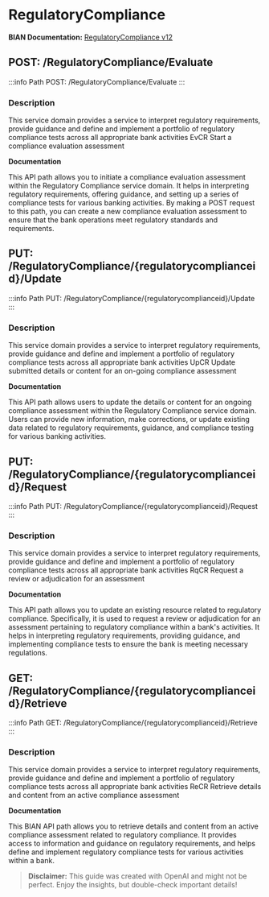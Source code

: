 # RegulatoryCompliance

**BIAN Documentation:** [RegulatoryCompliance v12](https://app.swaggerhub.com/apis/BIAN-3/RegulatoryCompliance/12.0.0)

## POST: /RegulatoryCompliance/Evaluate

:::info Path
POST: /RegulatoryCompliance/Evaluate
:::

### Description

This service domain provides a service to interpret regulatory requirements\, provide guidance and define and implement a portfolio of regulatory compliance tests across all appropriate bank activities EvCR Start a compliance evaluation assessment

**Documentation**

This API path allows you to initiate a compliance evaluation assessment within the Regulatory Compliance service domain\. It helps in interpreting regulatory requirements\, offering guidance\, and setting up a series of compliance tests for various banking activities\. By making a POST request to this path\, you can create a new compliance evaluation assessment to ensure that the bank operations meet regulatory standards and requirements\.

## PUT: /RegulatoryCompliance/\{regulatorycomplianceid\}/Update

:::info Path
PUT: /RegulatoryCompliance/\{regulatorycomplianceid\}/Update
:::

### Description

This service domain provides a service to interpret regulatory requirements\, provide guidance and define and implement a portfolio of regulatory compliance tests across all appropriate bank activities UpCR Update submitted details or content for an on\-going compliance assessment

**Documentation**

This API path allows users to update the details or content for an ongoing compliance assessment within the Regulatory Compliance service domain\. Users can provide new information\, make corrections\, or update existing data related to regulatory requirements\, guidance\, and compliance testing for various banking activities\.

## PUT: /RegulatoryCompliance/\{regulatorycomplianceid\}/Request

:::info Path
PUT: /RegulatoryCompliance/\{regulatorycomplianceid\}/Request
:::

### Description

This service domain provides a service to interpret regulatory requirements\, provide guidance and define and implement a portfolio of regulatory compliance tests across all appropriate bank activities RqCR Request a review or adjudication for an assessment

**Documentation**

This API path allows you to update an existing resource related to regulatory compliance\. Specifically\, it is used to request a review or adjudication for an assessment pertaining to regulatory compliance within a bank's activities\. It helps in interpreting regulatory requirements\, providing guidance\, and implementing compliance tests to ensure the bank is meeting necessary regulations\.

## GET: /RegulatoryCompliance/\{regulatorycomplianceid\}/Retrieve

:::info Path
GET: /RegulatoryCompliance/\{regulatorycomplianceid\}/Retrieve
:::

### Description

This service domain provides a service to interpret regulatory requirements\, provide guidance and define and implement a portfolio of regulatory compliance tests across all appropriate bank activities ReCR Retrieve details and content from an active compliance assessment

**Documentation**

This BIAN API path allows you to retrieve details and content from an active compliance assessment related to regulatory compliance\. It provides access to information and guidance on regulatory requirements\, and helps define and implement regulatory compliance tests for various activities within a bank\.

> **Disclaimer:** This guide was created with OpenAI and might not be perfect. Enjoy the insights, but double-check important details!
